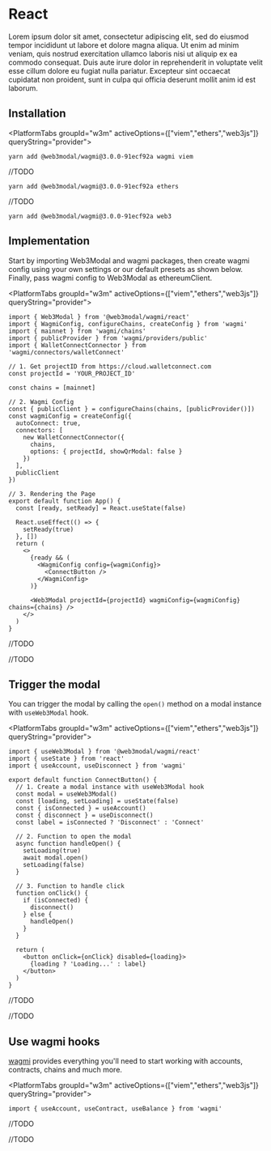 
# React

Lorem ipsum dolor sit amet, consectetur adipiscing elit, sed do eiusmod tempor incididunt ut labore et dolore magna aliqua. Ut enim ad minim veniam, quis nostrud exercitation ullamco laboris nisi ut aliquip ex ea commodo consequat. Duis aute irure dolor in reprehenderit in voluptate velit esse cillum dolore eu fugiat nulla pariatur. Excepteur sint occaecat cupidatat non proident, sunt in culpa qui officia deserunt mollit anim id est laborum.

<CloudBanner />

## Installation

<PlatformTabs groupId="w3m" activeOptions={["viem","ethers","web3js"]} queryString="provider">

<PlatformTabItem value="viem">

```npm2yarn
yarn add @web3modal/wagmi@3.0.0-91ecf92a wagmi viem
```

</PlatformTabItem>

<PlatformTabItem value="ethers">

//TODO

```npm2yarn
yarn add @web3modal/wagmi@3.0.0-91ecf92a ethers
```

</PlatformTabItem>

<PlatformTabItem value="web3js">

//TODO

```npm2yarn
yarn add @web3modal/wagmi@3.0.0-91ecf92a web3
```

</PlatformTabItem>

</PlatformTabs>

## Implementation

Start by importing Web3Modal and wagmi packages, then create wagmi config using your own settings or our default presets as shown below. Finally, pass wagmi config to Web3Modal as ethereumClient.

<PlatformTabs groupId="w3m" activeOptions={["viem","ethers","web3js"]} queryString="provider">

<PlatformTabItem value="viem">

```tsx
import { Web3Modal } from '@web3modal/wagmi/react'
import { WagmiConfig, configureChains, createConfig } from 'wagmi'
import { mainnet } from 'wagmi/chains'
import { publicProvider } from 'wagmi/providers/public'
import { WalletConnectConnector } from 'wagmi/connectors/walletConnect'

// 1. Get projectID from https://cloud.walletconnect.com
const projectId = 'YOUR_PROJECT_ID'

const chains = [mainnet]

// 2. Wagmi Config
const { publicClient } = configureChains(chains, [publicProvider()])
const wagmiConfig = createConfig({
  autoConnect: true,
  connectors: [
    new WalletConnectConnector({
      chains,
      options: { projectId, showQrModal: false }
    })
  ],
  publicClient
})

// 3. Rendering the Page
export default function App() {
  const [ready, setReady] = React.useState(false)

  React.useEffect(() => {
    setReady(true)
  }, [])
  return (
    <>
      {ready && (
        <WagmiConfig config={wagmiConfig}>
          <ConnectButton />
        </WagmiConfig>
      )}

      <Web3Modal projectId={projectId} wagmiConfig={wagmiConfig} chains={chains} />
    </>
  )
}
```

</PlatformTabItem>

<PlatformTabItem value="ethers">

//TODO

</PlatformTabItem>

<PlatformTabItem value="web3js">

//TODO

</PlatformTabItem>

</PlatformTabs>

## Trigger the modal

You can trigger the modal by calling the `open()` method on a modal instance with `useWeb3Modal` hook.

<PlatformTabs groupId="w3m" activeOptions={["viem","ethers","web3js"]} queryString="provider">

<PlatformTabItem value="viem">

```tsx
import { useWeb3Modal } from '@web3modal/wagmi/react'
import { useState } from 'react'
import { useAccount, useDisconnect } from 'wagmi'

export default function ConnectButton() {
  // 1. Create a modal instance with useWeb3Modal hook
  const modal = useWeb3Modal()
  const [loading, setLoading] = useState(false)
  const { isConnected } = useAccount()
  const { disconnect } = useDisconnect()
  const label = isConnected ? 'Disconnect' : 'Connect'

  // 2. Function to open the modal
  async function handleOpen() {
    setLoading(true)
    await modal.open()
    setLoading(false)
  }

  // 3. Function to handle click
  function onClick() {
    if (isConnected) {
      disconnect()
    } else {
      handleOpen()
    }
  }

  return (
    <button onClick={onClick} disabled={loading}>
      {loading ? 'Loading...' : label}
    </button>
  )
}
```

</PlatformTabItem>

<PlatformTabItem value="ethers">

//TODO

</PlatformTabItem>

<PlatformTabItem value="web3js">

//TODO

</PlatformTabItem>

</PlatformTabs>

## Use wagmi hooks

[wagmi](https://wagmi.sh) provides everything you'll need to start working with accounts, contracts, chains and much more.

<PlatformTabs groupId="w3m" activeOptions={["viem","ethers","web3js"]} queryString="provider">

<PlatformTabItem value="viem">

```tsx
import { useAccount, useContract, useBalance } from 'wagmi'
```

</PlatformTabItem>

<PlatformTabItem value="ethers">

//TODO

</PlatformTabItem>

<PlatformTabItem value="web3js">

//TODO

</PlatformTabItem>

</PlatformTabs>
